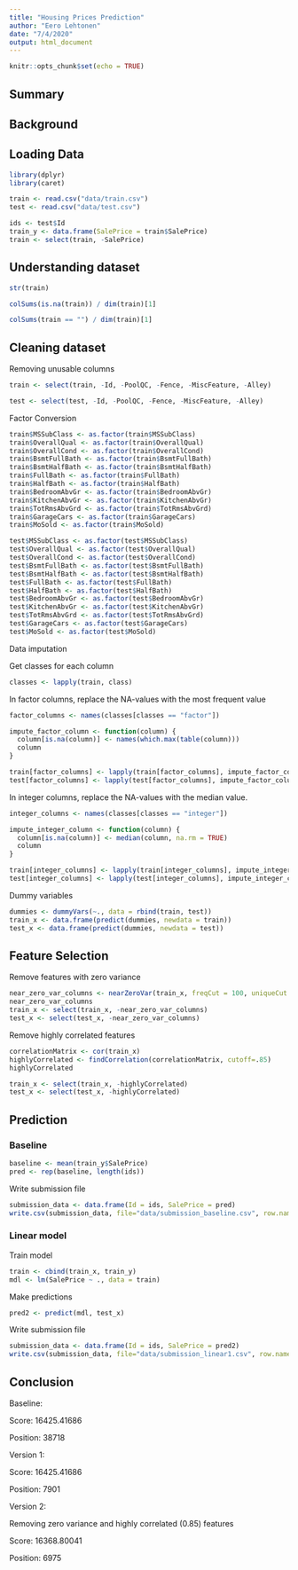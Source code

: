 ```yaml
---
title: "Housing Prices Prediction"
author: "Eero Lehtonen"
date: "7/4/2020"
output: html_document
---
```


```r
knitr::opts_chunk$set(echo = TRUE)
```
## Summary

## Background

## Loading Data

```r
library(dplyr)
library(caret)
```

```r
train <- read.csv("data/train.csv")
test <- read.csv("data/test.csv")

ids <- test$Id
train_y <- data.frame(SalePrice = train$SalePrice)
train <- select(train, -SalePrice)
```

## Understanding dataset

```r
str(train)
```

```r
colSums(is.na(train)) / dim(train)[1]
```

```r
colSums(train == "") / dim(train)[1]
```

## Cleaning dataset



Removing unusable columns

```r
train <- select(train, -Id, -PoolQC, -Fence, -MiscFeature, -Alley)

test <- select(test, -Id, -PoolQC, -Fence, -MiscFeature, -Alley)
```

Factor Conversion


```r

train$MSSubClass <- as.factor(train$MSSubClass)
train$OverallQual <- as.factor(train$OverallQual)
train$OverallCond <- as.factor(train$OverallCond)
train$BsmtFullBath <- as.factor(train$BsmtFullBath)
train$BsmtHalfBath <- as.factor(train$BsmtHalfBath)
train$FullBath <- as.factor(train$FullBath)
train$HalfBath <- as.factor(train$HalfBath)
train$BedroomAbvGr <- as.factor(train$BedroomAbvGr)
train$KitchenAbvGr <- as.factor(train$KitchenAbvGr)
train$TotRmsAbvGrd <- as.factor(train$TotRmsAbvGrd)
train$GarageCars <- as.factor(train$GarageCars)
train$MoSold <- as.factor(train$MoSold)

test$MSSubClass <- as.factor(test$MSSubClass)
test$OverallQual <- as.factor(test$OverallQual)
test$OverallCond <- as.factor(test$OverallCond)
test$BsmtFullBath <- as.factor(test$BsmtFullBath)
test$BsmtHalfBath <- as.factor(test$BsmtHalfBath)
test$FullBath <- as.factor(test$FullBath)
test$HalfBath <- as.factor(test$HalfBath)
test$BedroomAbvGr <- as.factor(test$BedroomAbvGr)
test$KitchenAbvGr <- as.factor(test$KitchenAbvGr)
test$TotRmsAbvGrd <- as.factor(test$TotRmsAbvGrd)
test$GarageCars <- as.factor(test$GarageCars)
test$MoSold <- as.factor(test$MoSold)

```

Data imputation

Get classes for each column

```r
classes <- lapply(train, class)
```

In factor columns, replace the NA-values with the most frequent value 

```r
factor_columns <- names(classes[classes == "factor"])

impute_factor_column <- function(column) {
  column[is.na(column)] <- names(which.max(table(column)))
  column
}

train[factor_columns] <- lapply(train[factor_columns], impute_factor_column)
test[factor_columns] <- lapply(test[factor_columns], impute_factor_column)

```

In integer columns, replace the NA-values with the median value.

```r
integer_columns <- names(classes[classes == "integer"])

impute_integer_column <- function(column) {
  column[is.na(column)] <- median(column, na.rm = TRUE)
  column
}

train[integer_columns] <- lapply(train[integer_columns], impute_integer_column)
test[integer_columns] <- lapply(test[integer_columns], impute_integer_column)

```

Dummy variables

```r

dummies <- dummyVars(~., data = rbind(train, test))
train_x <- data.frame(predict(dummies, newdata = train))
test_x <- data.frame(predict(dummies, newdata = test))

```

## Feature Selection

Remove features with zero variance

```r
near_zero_var_columns <- nearZeroVar(train_x, freqCut = 100, uniqueCut = 0)
near_zero_var_columns
train_x <- select(train_x, -near_zero_var_columns)
test_x <- select(test_x, -near_zero_var_columns)
```

Remove highly correlated features

```r
correlationMatrix <- cor(train_x)
highlyCorrelated <- findCorrelation(correlationMatrix, cutoff=.85)
highlyCorrelated

train_x <- select(train_x, -highlyCorrelated)
test_x <- select(test_x, -highlyCorrelated)
```

## Prediction

### Baseline

```r
baseline <- mean(train_y$SalePrice)
pred <- rep(baseline, length(ids))
```

Write submission file

```r
submission_data <- data.frame(Id = ids, SalePrice = pred)
write.csv(submission_data, file="data/submission_baseline.csv", row.names=FALSE)
```
### Linear model

Train model

```r
train <- cbind(train_x, train_y)
mdl <- lm(SalePrice ~ ., data = train)
```

Make predictions

```r
pred2 <- predict(mdl, test_x)
```

Write submission file

```r
submission_data <- data.frame(Id = ids, SalePrice = pred2)
write.csv(submission_data, file="data/submission_linear1.csv", row.names=FALSE)
```

## Conclusion

Baseline: 

Score: 16425.41686

Position: 38718


Version 1:

Score: 16425.41686

Position: 7901


Version 2:

Removing zero variance and highly correlated (0.85) features

Score: 16368.80041

Position: 6975
